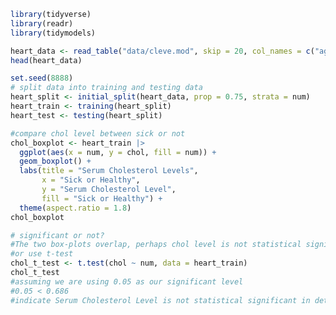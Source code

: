 ```r
library(tidyverse)
library(readr)
library(tidymodels)
```
```r
heart_data <- read_table("data/cleve.mod", skip = 20, col_names = c("age", "sex", "cp", "trestbps", "chol", "fbs", "restecg", "thalach", "exang", "oldpeak", "slope", "ca", "thal", "num"))
head(heart_data)

```
```r
set.seed(8888)
# split data into training and testing data
heart_split <- initial_split(heart_data, prop = 0.75, strata = num)
heart_train <- training(heart_split)
heart_test <- testing(heart_split)
```
```r
#compare chol level between sick or not
chol_boxplot <- heart_train |>
  ggplot(aes(x = num, y = chol, fill = num)) +
  geom_boxplot() +
  labs(title = "Serum Cholesterol Levels",
       x = "Sick or Healthy",
       y = "Serum Cholesterol Level",
       fill = "Sick or Healthy") +
  theme(aspect.ratio = 1.8)
chol_boxplot

```
```r
# significant or not?
#The two box-plots overlap, perhaps chol level is not statistical significant in determine heart disease
#or use t-test
chol_t_test <- t.test(chol ~ num, data = heart_train)
chol_t_test
#assuming we are using 0.05 as our significant level
#0.05 < 0.686
#indicate Serum Cholesterol Level is not statistical significant in determine heart disease

```


